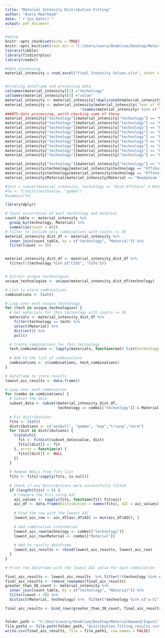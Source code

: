 ```yaml
---
title: "Material Intensity Distribution Fitting"
author: "Avery Moorhead"
date: "`r Sys.Date()`"
output: pdf_document
---
```


```r
#setup
knitr::opts_chunk$set(echo = TRUE)
knitr::opts_knit$set(root.dir = "C:/Users/avery/OneDrive/Desktop/MaterialDemand/Raw Data")
library(tibble)
library(fitdistrplus)
library(readxl)
```

```r
#data processing 
material_intensity = read_excel("Final Intensity Values.xlsx", sheet = "Intensity Values", range = cell_cols(1:6))


#Creating dataframe and processing data
colnames(material_intensity)[1] ="technology"
colnames(material_intensity)[3] ="value"
material_intensity <- material_intensity[!duplicated(material_intensity), ]
material_intensity <- material_intensity[material_intensity$`Year of the data` <= 2025, 
                                  !(names(material_intensity) %in% c('Year of the data', 'Authors', 'Publish year'))]
###NTS:data processing, worth checking some of these 
material_intensity["technology"][material_intensity["technology"] == "Nuclear"] <- "Nuclear New"
material_intensity["technology"][material_intensity["technology"] == "Onshore_AG"] <- "onshore wind"
material_intensity["technology"][material_intensity["technology"] == "Onshore_DD_PMG"] <- "onshore wind"
material_intensity["technology"][material_intensity["technology"] == "Wind Directed_Drive"] <- "onshore wind"
material_intensity["technology"][material_intensity["technology"] == "Geared"] <- "onshore wind"
material_intensity["technology"][material_intensity["technology"] == "Wind onshore"] <- "onshore wind"
material_intensity["technology"][material_intensity["technology"] == "Wind Onshore"] <- "onshore wind"
material_intensity["technology"][material_intensity["technology"] == "Onshore Wind"] <- "onshore wind"
material_intensity["technology"][material_intensity["technology"] == "Offshore Wind"] <- "Wind Offshore"

material_intensity["technology"][material_intensity["technology"] == "CSI_PV"] <- "utility-scale solar pv"
material_intensity$technology[material_intensity$technology == "Offshore_DD_PMG"] <- "Wind Offshore"
material_intensity$technology[material_intensity$technology == "Offshore_AG"] <- "Wind Offshore"
material_intensity$Material[material_intensity$Material == "Neodymium "] <-  "Neodymium"

```
```r
#test = subset(material_intensity, technology == "Wind Offshore" & Material == "Silver")
#fw <- fitdist(test$value, "gamma")
#summary(fw)

```

```r
library(dplyr)

# Count occurrences of each technology and material
count_table <- material_intensity %>%
  group_by(technology, Material) %>%
  summarise(count = n())
# Filter to include only combinations with counts >= 30
material_intensity_dist_df <- material_intensity %>%
  inner_join(count_table, by = c("technology", "Material")) %>%
  filter(count >= 30)


material_intensity_dist_df <- material_intensity_dist_df %>%
  filter(!(technology %in% c("CIGS", "CdTe")))


# Extract unique technologies
unique_technologies <- unique(material_intensity_dist_df$technology)

# List to store combinations
combinations <- list()

# Loop over each unique technology
for (tech in unique_technologies) {
  # Get materials for this technology with counts >= 30
  materials <- material_intensity_dist_df %>%
    filter(technology == tech) %>%
    select(Material) %>%
    distinct() %>%
    pull()

  # Create combinations for this technology
  tech_combinations <- lapply(materials, function(mat) list(technology = tech, Material = mat))
  
  # Add to the list of combinations
  combinations <- c(combinations, tech_combinations)
}

# Dataframe to store results
lowest_aic_results <- data.frame()

# Loop over each combination
for (combo in combinations) {
  # Subset the data
  subset_data <- subset(material_intensity_dist_df, 
                        technology == combo[["technology"]] & Material == combo[["Material"]])
  
  # Fit distributions
  fits <- list()
  distributions <- c("weibull", "gamma", "exp","triang","norm")
  for (dist in distributions) {
    tryCatch({
      fit <- fitdist(subset_data$value, dist)
      fits[[dist]] <- fit
    }, error = function(e) {
      fits[[dist]] <- NULL
    })
  }
  
  # Remove NULLs from fits list
  fits <- fits[!sapply(fits, is.null)]
  
  # Check if any distributions were successfully fitted
  if (length(fits) > 0) {
    # Compare the fits using AIC
    aic_values <- sapply(fits, function(fit) fit$aic)
    aic_df <- data.frame(Distribution = names(fits), AIC = aic_values)
    
    # Find the row with the lowest AIC
    lowest_aic_row <- aic_df[aic_df$AIC == min(aic_df$AIC), ]
    
    # Add combination information
    lowest_aic_row$technology <- combo[["technology"]]
    lowest_aic_row$Material <- combo[["Material"]]
    
    # Add to results dataframe
    lowest_aic_results <- rbind(lowest_aic_results, lowest_aic_row)
  }
}

# Print the dataframe with the lowest AIC value for each combination

final_aic_results <- lowest_aic_results  %>% filter(!(technology %in% c("CIGS", "CdTe")))
final_aic_results <- remove_rownames(final_aic_results)
greater_than_30_count <- material_intensity %>%
  inner_join(count_table, by = c("technology", "Material")) %>%
  filter(count < 30) %>%
  distinct(Material, technology) %>%  filter(!technology %in% c("a-Si", "ASIGE", "BiomassCCS", "CdTe", "CDTE", "CIGS", "Coal", "CoalCCS", "Gas", "GasCCS"))%>%   mutate(AIC = NA) %>%   mutate(Distribution = "norm")

final_aic_results <- bind_rows(greater_than_30_count, final_aic_results)



```
```r
folder_path <- "C:/Users/avery/OneDrive/Desktop/MaterialDemand/Inputs"
file_path1 <- file.path(folder_path, "distribution_fitting_results.csv")
write.csv(final_aic_results, file = file_path1, row.names = FALSE)


```


